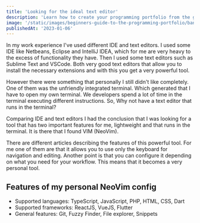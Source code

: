 ```yaml
---
title: 'Looking for the ideal text editor'
description: 'Learn how to create your programming portfolio from the ground up, including tips and tricks I learned building my own.'
image: '/static/images/beginners-guide-to-the-programming-portfolio/banner.png'
publishedAt: '2023-01-06'
---
```


In my work experience I've used different IDE and text editors. I used some IDE like Netbeans, Eclipse and IntelliJ IDEA, which for me are very heavy to the excess of functionality they have. Then I used some text editors such as Sublime Text and VSCode. Both very good text editors that allow you to install the necessary extensions and with this you get a very powerful tool.

However there were something that personally I still didn't like completely. One of them was the unfriendly integrated terminal. Which generated that I have to open my own terminal. We developers spend a lot of time in the terminal executing different instructions. So, Why not have a text editor that runs in the terminal?

Comparing IDE and text editors I had the conclusion that I was looking for a tool that has two important features for me, lightweight and that runs in the terminal. It is there that I found VIM (NeoVim).

There are different articles describing the features of this powerful tool. For me one of them are that it allows you to use only the keyboard for navigation and editing. Another point is that you can configure it depending on what you need for your workflow. This means that it becomes a very personal tool.

## Features of my personal NeoVim config

- Supported languages: TypeScript, JavaScript, PHP, HTML, CSS, Dart
- Supported frameworks: ReactJS, VueJS, Flutter
- General features: Git, Fuzzy Finder, File explorer, Snippets
